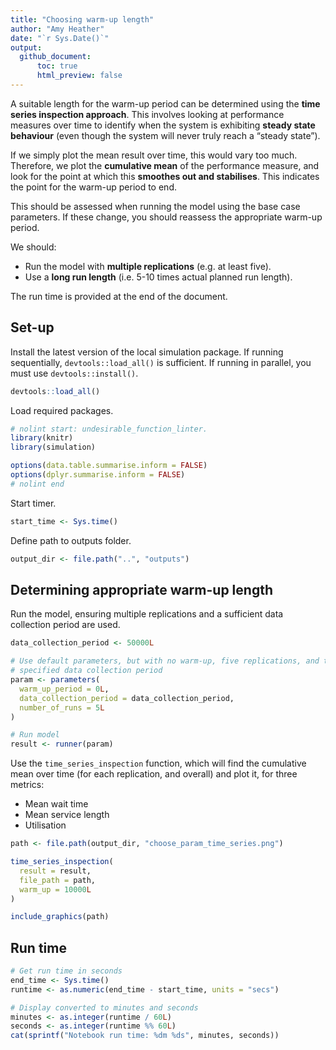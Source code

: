 ```yaml
---
title: "Choosing warm-up length"
author: "Amy Heather"
date: "`r Sys.Date()`"
output:
  github_document:
      toc: true
      html_preview: false
---
```


A suitable length for the warm-up period can be determined using the **time series inspection approach**. This involves looking at performance measures over time to identify when the system is exhibiting **steady state behaviour** (even though the system will never truly reach a "steady state").

If we simply plot the mean result over time, this would vary too much. Therefore, we plot the **cumulative mean** of the performance measure, and look for the point at which this **smoothes out and stabilises**. This indicates the point for the warm-up period to end.

This should be assessed when running the model using the base case parameters. If these change, you should reassess the appropriate warm-up period.

We should:

* Run the model with **multiple replications** (e.g. at least five).
* Use a **long run length** (i.e. 5-10 times actual planned run length).

The run time is provided at the end of the document.

## Set-up

Install the latest version of the local simulation package. If running sequentially, `devtools::load_all()` is sufficient. If running in parallel, you must use `devtools::install()`.

```r
devtools::load_all()
```

Load required packages.

```r
# nolint start: undesirable_function_linter.
library(knitr)
library(simulation)

options(data.table.summarise.inform = FALSE)
options(dplyr.summarise.inform = FALSE)
# nolint end
```

Start timer.

```r
start_time <- Sys.time()
```

Define path to outputs folder.

```r
output_dir <- file.path("..", "outputs")
```

## Determining appropriate warm-up length

Run the model, ensuring multiple replications and a sufficient data collection period are used.

```r
data_collection_period <- 50000L

# Use default parameters, but with no warm-up, five replications, and the
# specified data collection period
param <- parameters(
  warm_up_period = 0L,
  data_collection_period = data_collection_period,
  number_of_runs = 5L
)

# Run model
result <- runner(param)
```

Use the `time_series_inspection` function, which will find the cumulative mean over time (for each replication, and overall) and plot it, for three metrics:

* Mean wait time
* Mean service length
* Utilisation

```r
path <- file.path(output_dir, "choose_param_time_series.png")

time_series_inspection(
  result = result,
  file_path = path,
  warm_up = 10000L
)
```

```r
include_graphics(path)
```

## Run time

```r
# Get run time in seconds
end_time <- Sys.time()
runtime <- as.numeric(end_time - start_time, units = "secs")

# Display converted to minutes and seconds
minutes <- as.integer(runtime / 60L)
seconds <- as.integer(runtime %% 60L)
cat(sprintf("Notebook run time: %dm %ds", minutes, seconds))
```
